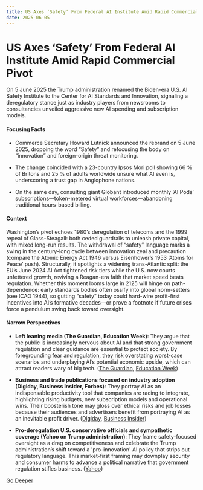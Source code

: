 ```yaml
---
title: US Axes ‘Safety’ From Federal AI Institute Amid Rapid Commercial Pivot
date: 2025-06-05
---
```


# US Axes ‘Safety’ From Federal AI Institute Amid Rapid Commercial Pivot

On 5 June 2025 the Trump administration renamed the Biden-era U.S. AI Safety Institute to the Center for AI Standards and Innovation, signaling a deregulatory stance just as industry players from newsrooms to consultancies unveiled aggressive new AI spending and subscription models.

#### Focusing Facts

- Commerce Secretary Howard Lutnick announced the rebrand on 5 June 2025, dropping the word “Safety” and refocusing the body on “innovation” and foreign-origin threat monitoring.

- The change coincided with a 23-country Ipsos Mori poll showing 66 % of Britons and 25 % of adults worldwide unsure what AI even is, underscoring a trust gap in Anglophone nations.

- On the same day, consulting giant Globant introduced monthly ‘AI Pods’ subscriptions—token-metered virtual workforces—abandoning traditional hours-based billing.

#### Context

Washington’s pivot echoes 1980’s deregulation of telecoms and the 1999 repeal of Glass-Steagall: both ceded guardrails to unleash private capital, with mixed long-run results.  The withdrawal of “safety” language marks a swing in the century-long cycle between innovation zeal and precaution (compare the Atomic Energy Act 1946 versus Eisenhower’s 1953 ‘Atoms for Peace’ push).  Structurally, it spotlights a widening trans-Atlantic split: the EU’s June 2024 AI Act tightened risk tiers while the U.S. now courts unfettered growth, reviving a Reagan-era faith that market speed beats regulation.  Whether this moment looms large in 2125 will hinge on path-dependence: early standards bodies often ossify into global norm-setters (see ICAO 1944), so gutting “safety” today could hard-wire profit-first incentives into AI’s formative decades—or prove a footnote if future crises force a pendulum swing back toward oversight.

#### Narrow Perspectives

- **Left leaning media (The Guardian, Education Week)**: They argue that the public is increasingly nervous about AI and that strong government regulation and clear guidance are essential to protect society. By foregrounding fear and regulation, they risk overstating worst-case scenarios and underplaying AI’s potential economic upside, which can attract readers wary of big tech. ([The Guardian](https://www.theguardian.com/technology/2025/jun/05/english-speaking-countries-more-nervous-about-rise-of-ai-polls-suggest), [Education Week](https://www.edweek.org/technology/putting-ai-to-work-in-schools-is-difficult-a-new-toolkit-outlines-how-to-do-it/2025/06))

- **Business and trade publications focused on industry adoption (Digiday, Business Insider, Forbes)**: They portray AI as an indispensable productivity tool that companies are racing to integrate, highlighting rising budgets, new subscription models and operational wins. Their boosterish tone may gloss over ethical risks and job losses because their audiences and advertisers benefit from portraying AI as an inevitable profit driver. ([Digiday](https://digiday.com/sponsored/the-state-of-ai-in-the-newsroom/), [Business Insider](https://www.businessinsider.com/consulting-firm-rips-up-traditional-billing-playbook-ai-era-globant-2025-6))

- **Pro-deregulation U.S. conservative officials and sympathetic coverage (Yahoo on Trump administration)**: They frame safety-focused oversight as a drag on competitiveness and celebrate the Trump administration’s shift toward a 'pro-innovation' AI policy that strips out regulatory language. This market-first framing may downplay security and consumer harms to advance a political narrative that government regulation stifles business. ([Yahoo](https://www.yahoo.com/news/trump-administration-cuts-safety-ai-213624605.html))


[Go Deeper](https://www.perplexity.ai/search?q=US+Axes+%E2%80%98Safety%E2%80%99+From+Federal+AI+Institute+Amid+Rapid+Commercial+Pivot)
